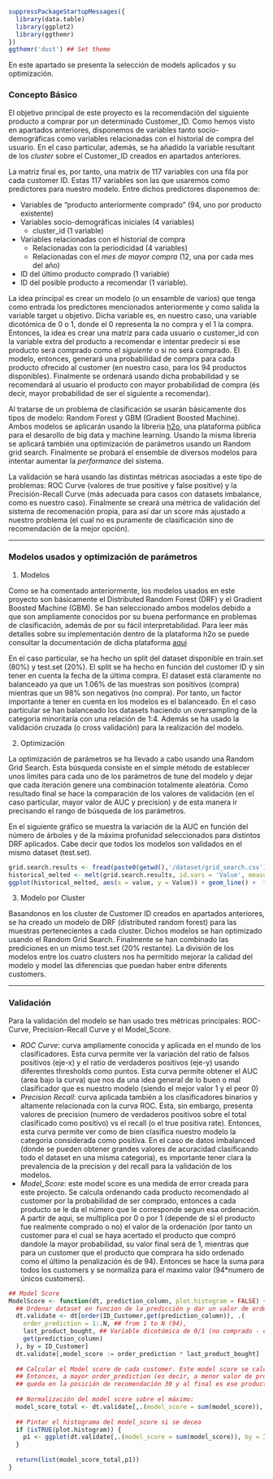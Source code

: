

```r
suppressPackageStartupMessages({
  library(data.table)
  library(ggplot2)
  library(ggthemr)
})
ggthemr('dust') ## Set theme 
```

En este apartado se presenta la selección de models aplicados y su optimización.  

### Concepto Básico

El objetivo principal de este proyecto es la recomendación del siguiente producto a comprar por un determinado Customer_ID. Como hemos visto en apartados anteriores, disponemos de variables tanto socio-demográficas como variables relacionadas con el historial de compra del usuario. En el caso particular, además, se ha añadido la variable resultant de los *cluster* sobre el Customer_ID creados en apartados anteriores. 

La matriz final es, por tanto, una matrix de 117 variables con una fila por cada customer ID. Estas 117 variables son las que usaremos como predictores para nuestro modelo. Entre dichos predictores disponemos de: 

* Variables de "producto anteriormente comprado" (94, uno por producto existente) 
* Variables socio-demográficas iniciales (4 variables) 
    + cluster_id (1 variable)
* Variables relacionadas con el historial de compra
    + Relacionadas con la periodicidad (4 variables) 
    + Relacionadas con el *mes de mayor compra* (12, una por cada mes del año) 
* ID del último producto comprado (1 variable) 
* ID del posible producto a recomendar (1 variable). 

La idea principal es crear un modelo (o un ensamble de varios) que tenga como entrada los predictores mencionados anteriormente y como salida la variable target u objetivo. Dicha variable es, en nuestro caso, una variable dicotómica de 0 o 1, donde el 0 representa la no compra y el 1 la compra. Entonces, la idea es crear una matriz para cada usuario o customer_id con la variable extra del producto a recomendar e intentar predecir si ese  producto será comprado como el *siguiente* o si no será comprado. El modelo, entonces, generará una probabilidad de compra para cada producto ofrecido al customer (en nuestro caso, para los  94 productos disponibles). Finalmente se ordenará usando dicha probabilidad y se recomendará al usuario el producto con mayor probabilidad de compra (és decir, mayor probabilidad de ser el siguiente a recomendar). 

Al tratarse de un problema de clasificación se usarán básicamente dos tipos de modelo: Random Forest y GBM (Gradient Boosted Machine). Ambos modelos se aplicarán usando la libreria [h2o](https://github.com/h2oai/h2o-3), una plataforma pública para el desarollo de big data y machine learning. Usando la misma libreria se aplicará también una optimización de parámetros usando un Random grid search. Finalmente se probará el ensemble de diversos modelos para intentar aumentar la *performance* del sistema. 

La validación se hará usando las distintas métricas asociadas a este tipo de problemas: ROC Curve (valores de true positive y false positive) y la Precisión-Recall Curve (más adecuada para casos con datasets imbalance, como es nuestro caso). Finalmente se creará una métrica de validación del sistema de recomenación propia, para así dar un score más  ajustado a nuestro problema (el cual no es puramente de clasificación sino de recomendación de la mejor opción). 


---------

### Modelos usados y optimización de parámetros 

1. Modelos 

Como se ha comentado anteriormente, los modelos usados en este proyecto son básicamente el Distributed Random Forest (DRF) y el Gradient Boosted Machine (GBM). Se han seleccionado ambos modelos debido a que son ampliamente conocidos por su buena performance en problemas de clasificación, además de por su fácil interpretabilidad. Para leer más detalles sobre su implementación dentro de la plataforma h2o se puede consultar la documentación de dicha plataforma [aqui](http://docs.h2o.ai/h2o/latest-stable/h2o-docs/data-science.html)

En el caso particular, se ha hecho un split del dataset disponible en train.set (80%) y test.set (20%). El split se ha hecho en función del customer ID y sin tener en cuenta la fecha de la última compra. El dataset está claramente no balanceado ya que un 1.06% de las muestras son positivos (compra) mientras que un 98% son negativos (no compra). Por tanto, un factor importante a tener en cuenta en los modelos es el balanceado. En el caso particular se han balanceado los datasets haciendo un oversampling de la categoria minoritaría con una relación de 1:4. Además se ha usado la validación cruzada (o cross validación) para la realización del modelo. 

2. Optimización 

La optimización de parámetros se ha llevado a cabo usando una Random Grid Search. Esta búsqueda consiste en el simple método de establecer unos limites para cada uno de los parámetros de tune del modelo y dejar que cada iteración genere una combinación totalmente aleatória. Como resultado final se hace la comparación de los valores de validación (en el caso particular, mayor valor de AUC y precision) y de esta manera ir precisando el rango de búsqueda de los parámetros. 

En el siguiente gráfico se muestra la variación de la AUC en función del número de árboles y de la máxima profunidad seleccionados para distintos DRF aplicados. Cabe decir que todos los modelos son validados en el mismo dataset (test.set). 

```r
grid.search.results <- fread(paste0(getwd(),'/dataset/grid_search.csv'))
historical_melted <- melt(grid.search.results, id.vars = 'Value', measure.vars = setdiff(colnames(grid.search.results),c('Round','Value','min_rows','elapsed')))
ggplot(historical_melted, aes(x = value, y = Value)) + geom_line() +  facet_wrap(~ variable, scales = 'free') + ggtitle('Parameters per iteration vs AUC')
```

3. Modelo por Cluster  

Basandonos en los cluster de Customer ID creados en apartados anteriores, se ha creado un modelo de DRF (distributed random forest) para las muestras pertenecientes a cada cluster. Dichos modelos se han optimizado usando el Random Grid Search. Finalmente se han combinado las prediciones en un mismo test.set (20% restante). La división de los modelos entre los cuatro clusters nos ha permitido mejorar la calidad del modelo y model las diferencias que puedan haber entre diferents customers. 

----------


### Validación 
 
 Para la validación del modelo se han usado tres métricas principales: ROC-Curve, Precision-Recall Curve y el Model_Score. 

- *ROC Curve*: curva ampliamente conocida y aplicada en el mundo de los clasificadores. Esta curva permite ver la variación del ratio de falsos positivos (eje-x) y el ratio de verdaderos positivos (eje-y) usando diferentes thresholds como puntos. Esta curva permite obtener el AUC (area bajo la curva) que nos da una idea general de lo buen o mal clasificador que es nuestro modelo (siendo el mejor valor 1 y el peor 0)
- *Precision Recall*: curva aplicada también a los clasificadores binarios y altamente relacionada con la curva ROC. Esta, sin embargo, presenta valores de precision (numero de verdaderos positivos sobre el total clasificado como positivo) vs el recall (o el true positiva rate). Entonces, esta curva permite ver como de bien clasifica nuestro modelo la categoria considerada como positiva. En el caso de datos imbalanced (donde se pueden obtener grandes valores de acuracidad clasificando todo el dataset en una misma categoria), es importante tener clara la prevalencia de la precision y del recall para la validación de los modelos. 
- *Model_Score*: este model score es una medida de error creada para este projecto. Se calcula ordenando cada producto recomendado al customer por la probabilidad de ser comprado, entonces a cada producto se le da el número que le corresponde segun esa ordenación. A partir de aqui, se multiplica por 0 o por 1 (depende de si el producto fue realmente comprado o no) el valor de la ordenación (por tanto un customer para el cual se haya acertado el producto que compró dandole la mayor probabilidad, su valor final será de 1, mientras que para un customer que el producto que comprara ha sido ordenado como el último la penalización és de 94). Entonces se hace la suma para todos los customers y se normaliza para el maximo valor (94*numero de únicos customers). 


```r
## Model Score 
ModelScore <- function(dt, prediction_column, plot.histogram = FALSE) {
  ## Ordenar dataset en funcion de la predicción y dar un valor de orden para todos los productos agrupando por customer
  dt.validate <- dt[order(ID_Customer,get(prediction_column)), .(
    order_prediction = 1:.N, ## from 1 to N (94), 
    last_product_bought, ## Variable dicotómica de 0/1 (no comprado - comprado) 
    get(prediction_column)
  ), by = ID_Customer]
  dt.validate[,model_score := order_prediction * last_product_bought]
  
  ## Calcular el Model score de cada customer. Este model score se calcula como el valor del order prediction (que va de 1 a 94) multiplicado por la variable dicotómica target (0-1)
  ## Entonces, a mayor order_prediction (es decir, a menor valor de probabilidad del producto de ser comprado), menor posición en el ranking y por tanto un mayor model_score (i.e. producto
  ## queda en la posición de recomendación 30 y al final es ese producto el que fue comprado, el model_score será de 30). 
  
  ## Normalización del model score sobre el máximo: 
  model_score_total <- dt.validate[,.(model_score = sum(model_score)), by = ID_Customer][,sum(model_score)] / (94*dt[,uniqueN(ID_Customer)])  ##En nuestro caso, el peor caso seria que el producto comprado fuera el último que se recomendó 
  
  ## Pintar el histograma del model_score si se decea 
  if (isTRUE(plot.histogram)) {
    p1 <- ggplot(dt.validate[,.(model_score = sum(model_score)), by = ID_Customer], aes(x = model_score)) + geom_histogram(bins = 94, fill = '#0EB3F1', color = 'black') + ggtitle('Histogram of Customers vs Model Score')
  }
  
  return(list(model_score_total,p1))
}
```


